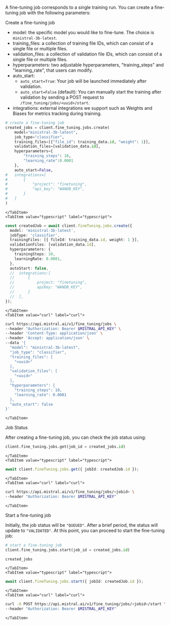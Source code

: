 
A fine-tuning job corresponds to a single training run. You can create a fine-tuning job with the following parameters:

<SectionTab as="h3" variant="secondary" sectionId="create-fine-tuning-job">Create a fine-tuning job</SectionTab>

- model: the specific model you would like to fine-tune. The choice is `ministral-3b-latest`.
- training_files: a collection of training file IDs, which can consist of a single file or multiple files.
- validation_files: a collection of validation file IDs, which can consist of a single file or multiple files.
- hyperparameters: two adjustable hyperparameters, "training_steps" and "learning_rate", that users can modify.
- auto_start:
  - `auto_start=True`: Your job will be launched immediately after validation.
  - `auto_start=False` (default): You can manually start the training after validation by sending a POST request to `/fine_tuning/jobs/<uuid>/start`.
- integrations: external integrations we support such as Weights and Biases for metrics tracking during training.

<Tabs groupId="code">
    <TabItem value="python" label="python" default>

```python
# create a fine-tuning job
created_jobs = client.fine_tuning.jobs.create(
    model="ministral-3b-latest",
    job_type="classifier",
    training_files=[{"file_id": training_data.id, "weight": 1}],
    validation_files=[validation_data.id],
    hyperparameters={
        "training_steps": 10,
        "learning_rate":0.0001
    },
    auto_start=False,
#   integrations=[
#       {
#           "project": "finetuning",
#           "api_key": "WANDB_KEY",
#       }
#   ]
)
```

    </TabItem>
    <TabItem value="typescript" label="typescript">

```typescript
const createdJob = await client.fineTuning.jobs.create({
  model: 'ministral-3b-latest',
  jobType: 'classifier',
  trainingFiles: [{ fileId: training_data.id, weight: 1 }],
  validationFiles: [validation_data.id],
  hyperparameters: {
    trainingSteps: 10,
    learningRate: 0.0001,
  },
  autoStart: false,
  //  integrations:[
  //      {
  //          project: "finetuning",
  //          apiKey: "WANDB_KEY",
  //      }
  //  ],
});
```

    </TabItem>
    <TabItem value="curl" label="curl">

```bash
curl https://api.mistral.ai/v1/fine_tuning/jobs \
--header "Authorization: Bearer $MISTRAL_API_KEY" \
--header 'Content-Type: application/json' \
--header 'Accept: application/json' \
--data '{
  "model": "ministral-3b-latest",
  "job_type": "classifier",
  "training_files": [
    "<uuid>"
  ],
  "validation_files": [
    "<uuid>"
  ],
  "hyperparameters": {
    "training_steps": 10,
    "learning_rate": 0.0001
  },
  "auto_start": false
}'
```

    </TabItem>
</Tabs>

<SectionTab as="h3" variant="secondary" sectionId="job-status">Job Status</SectionTab>

After creating a fine-tuning job, you can check the job status using:

<Tabs groupId="code">
  <TabItem value="python" label="python" default>

```python 
client.fine_tuning.jobs.get(job_id = created_jobs.id)
```

    </TabItem>
    <TabItem value="typescript" label="typescript">

```typescript
await client.fineTuning.jobs.get({ jobId: createdJob.id });
```

    </TabItem>
    <TabItem value="curl" label="curl">

```bash
curl https://api.mistral.ai/v1/fine_tuning/jobs/<jobid> \
--header "Authorization: Bearer $MISTRAL_API_KEY"
```

    </TabItem>
</Tabs>

<SectionTab as="h3" variant="secondary" sectionId="start-fine-tuning-job">Start a fine-tuning job</SectionTab>

Initially, the job status will be `"QUEUED"`. After a brief period, the status will update to `"VALIDATED"`. At this point, you can proceed to start the fine-tuning job:

<Tabs groupId="code">
    <TabItem value="python" label="python" default>

```python
# start a fine-tuning job
client.fine_tuning.jobs.start(job_id = created_jobs.id)

created_jobs
```

    </TabItem>
    <TabItem value="typescript" label="typescript">

```typescript
await client.fineTuning.jobs.start({ jobId: createdJob.id });
```

    </TabItem>
    <TabItem value="curl" label="curl">

```bash
curl -X POST https://api.mistral.ai/v1/fine_tuning/jobs/<jobid>/start \
--header "Authorization: Bearer $MISTRAL_API_KEY"
```

    </TabItem>
</Tabs>